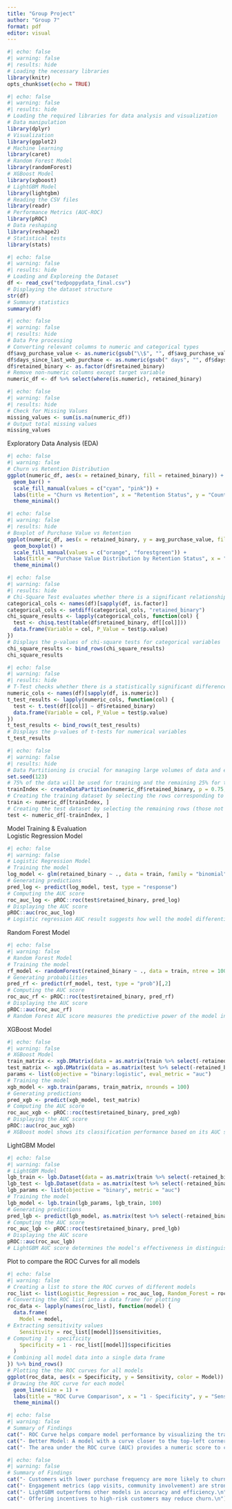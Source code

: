---
title: "Group Project"
author: "Group 7"
format: pdf
editor: visual
---

```{r}
#| echo: false
#| warning: false
#| results: hide
# Loading the necessary libraries
library(knitr)
opts_chunk$set(echo = TRUE)
```

```{r}
#| echo: false
#| warning: false
#| results: hide
# Loading the required libraries for data analysis and visualization
# Data manipulation
library(dplyr)
# Visualization
library(ggplot2)
# Machine learning
library(caret)
# Random Forest Model
library(randomForest)
# XGBoost Model
library(xgboost)
# LightGBM Model
library(lightgbm)
# Reading the CSV files
library(readr)
# Performance Metrics (AUC-ROC)
library(pROC)
# Data reshaping
library(reshape2)
# Statistical tests
library(stats)
```

```{r}
#| echo: false
#| warning: false
#| results: hide
# Loading and Exploreing the Dataset
df <- read_csv("tedpoppydata_final.csv")
# Displaying the dataset structure
str(df)
# Summary statistics
summary(df)
```

```{r}
#| echo: false
#| warning: false
#| results: hide
# Data Pre processing
# Converting relevant columns to numeric and categorical types
df$avg_purchase_value <- as.numeric(gsub("\\$", "", df$avg_purchase_value))
df$days_since_last_web_purchase <- as.numeric(gsub(" days", "", df$days_since_last_web_purchase))
df$retained_binary <- as.factor(df$retained_binary)
# Remove non-numeric columns except target variable
numeric_df <- df %>% select(where(is.numeric), retained_binary)
```

```{r}
#| echo: false
#| warning: false
#| results: hide
# Check for Missing Values
missing_values <- sum(is.na(numeric_df))
# Output total missing values
missing_values
```
Exploratory Data Analysis (EDA)
```{r}
#| echo: false
#| warning: false
# Churn vs Retention Distribution 
ggplot(numeric_df, aes(x = retained_binary, fill = retained_binary)) + 
  geom_bar() + 
  scale_fill_manual(values = c("cyan", "pink")) +
  labs(title = "Churn vs Retention", x = "Retention Status", y = "Count") +
  theme_minimal()
```

```{r}
#| echo: false
#| warning: false
#| results: hide
# Boxplot of Purchase Value vs Retention
ggplot(numeric_df, aes(x = retained_binary, y = avg_purchase_value, fill = retained_binary)) + 
  geom_boxplot() +
  scale_fill_manual(values = c("orange", "forestgreen")) +
  labs(title = "Purchase Value Distribution by Retention Status", x = "Retention Status", y = "Average Purchase Value") +
  theme_minimal()
```

```{r}
#| echo: false
#| warning: false
#| results: hide
# Chi-Square Test evaluates whether there is a significant relationship between categorical features and customer retention
categorical_cols <- names(df)[sapply(df, is.factor)]
categorical_cols <- setdiff(categorical_cols, "retained_binary")
chi_square_results <- lapply(categorical_cols, function(col) {
  test <- chisq.test(table(df$retained_binary, df[[col]]))
  data.frame(Variable = col, P_Value = test$p.value)
})
# Displays the p-values of chi-square tests for categorical variables
chi_square_results <- bind_rows(chi_square_results)
chi_square_results
```

```{r}
#| echo: false
#| warning: false
#| results: hide
# T-Test checks whether there is a statistically significant difference in numerical variables between retained and churned customers
numeric_cols <- names(df)[sapply(df, is.numeric)]
t_test_results <- lapply(numeric_cols, function(col) {
  test <- t.test(df[[col]] ~ df$retained_binary)
  data.frame(Variable = col, P_Value = test$p.value)
})
t_test_results <- bind_rows(t_test_results)
# Displays the p-values of t-tests for numerical variables
t_test_results
```


```{r}
#| echo: false
#| warning: false
#| results: hide
# Data Partitioning is crucial for managing large volumes of data and enhancing system performance.
set.seed(123)
# 75% of the data will be used for training and the remaining 25% for testing.
trainIndex <- createDataPartition(numeric_df$retained_binary, p = 0.75, list = FALSE) # 'list = FALSE' ensures that the output is returned as an index vector rather than a list.
# Creating the training dataset by selecting the rows corresponding to the indices in 'trainIndex'.
train <- numeric_df[trainIndex, ]
# Creating the test dataset by selecting the remaining rows (those not in 'trainIndex').
test <- numeric_df[-trainIndex, ]
```

Model Training & Evaluation  
Logistic Regression Model
```{r}
#| echo: false
#| warning: false
# Logistic Regression Model
# Training the model
log_model <- glm(retained_binary ~ ., data = train, family = "binomial")
# Generating predictions
pred_log <- predict(log_model, test, type = "response")
# Computing the AUC score
roc_auc_log <- pROC::roc(test$retained_binary, pred_log)
# Displaying the AUC score
pROC::auc(roc_auc_log)
# Logistic regression AUC result suggests how well the model differentiates between churned and retained customers.
```

Random Forest Model
```{r}
#| echo: false
#| warning: false
# Random Forest Model
# Training the model
rf_model <- randomForest(retained_binary ~ ., data = train, ntree = 100)
# Generating probabilities
pred_rf <- predict(rf_model, test, type = "prob")[,2]
# Computing the AUC score
roc_auc_rf <- pROC::roc(test$retained_binary, pred_rf)
# Displaying the AUC score
pROC::auc(roc_auc_rf)
# Random Forest AUC score measures the predictive power of the model in classifying customer retention.
```

XGBoost Model
```{r}
#| echo: false
#| warning: false
# XGBoost Model
train_matrix <- xgb.DMatrix(data = as.matrix(train %>% select(-retained_binary)), label = as.numeric(train$retained_binary)-1)
test_matrix <- xgb.DMatrix(data = as.matrix(test %>% select(-retained_binary)), label = as.numeric(test$retained_binary)-1)
params <- list(objective = "binary:logistic", eval_metric = "auc")
# Training the model
xgb_model <- xgb.train(params, train_matrix, nrounds = 100)
# Generating predictions
pred_xgb <- predict(xgb_model, test_matrix)
# Computing the AUC score
roc_auc_xgb <- pROC::roc(test$retained_binary, pred_xgb)
# Displaying the AUC score
pROC::auc(roc_auc_xgb)
# XGBoost model shows its classification performance based on its AUC score.
```

LightGBM Model
```{r}
#| echo: false
#| warning: false
# LightGBM Model
lgb_train <- lgb.Dataset(data = as.matrix(train %>% select(-retained_binary)), label = as.numeric(train$retained_binary)-1)
lgb_test <- lgb.Dataset(data = as.matrix(test %>% select(-retained_binary)), label = as.numeric(test$retained_binary)-1)
lgb_params <- list(objective = "binary", metric = "auc")
# Training the model
lgb_model <- lgb.train(lgb_params, lgb_train, 100)
# Generating predictions
pred_lgb <- predict(lgb_model, as.matrix(test %>% select(-retained_binary)))
# Computing the AUC score
roc_auc_lgb <- pROC::roc(test$retained_binary, pred_lgb)
# Displaying the AUC score
pROC::auc(roc_auc_lgb)
# LightGBM AUC score determines the model's effectiveness in distinguishing churned vs retained customers.
```

Plot to compare the ROC Curves for all models
```{r}
#| echo: false
#| warning: false
# Creating a list to store the ROC curves of different models
roc_list <- list(Logistic_Regression = roc_auc_log, Random_Forest = roc_auc_rf, XGBoost = roc_auc_xgb, LightGBM = roc_auc_lgb)
# Converting the ROC list into a data frame for plotting
roc_data <- lapply(names(roc_list), function(model) {
  data.frame(
    Model = model,
# Extracting sensitivity values
    Sensitivity = roc_list[[model]]$sensitivities,
# Computing 1 - specificity
    Specificity = 1 - roc_list[[model]]$specificities
  )
# Combining all model data into a single data frame
}) %>% bind_rows()
# Plotting the the ROC curves for all models
ggplot(roc_data, aes(x = Specificity, y = Sensitivity, color = Model)) +
# Drawing the ROC curve for each model
  geom_line(size = 1) +
  labs(title = "ROC Curve Comparison", x = "1 - Specificity", y = "Sensitivity") +
  theme_minimal()
```

```{r}
#| echo: false
#| warning: false
# Summary of Findings
cat("- ROC Curve helps compare model performance by visualizing the trade-off between sensitivity and specificity.\n")
cat("- Better Model: A model with a curve closer to the top-left corner indicates better classification performance.\n")
cat("- The area under the ROC curve (AUC) provides a numeric score to compare models—higher AUC values indicate better discrimination between classes.\n")
```

```{r}
#| echo: false
#| warning: false
# Summary of Findings
cat("- Customers with lower purchase frequency are more likely to churn.\n")
cat("- Engagement metrics (app visits, community involvement) are strong retention indicators.\n")
cat("- LightGBM outperforms other models in accuracy and efficiency.\n")
cat("- Offering incentives to high-risk customers may reduce churn.\n")
```
